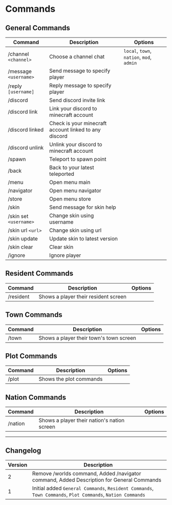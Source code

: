 # Commands

## General Commands

| Command                | Description                                           | Options                                   |
| ---------------------- | ----------------------------------------------------- | ----------------------------------------- |
| /channel `<channel>`   | Choose a channel chat                                 | `local`, `town`, `nation`, `mod`, `admin` |
| /message `<username>`  | Send message to specify player                        |                                           |
| /reply `[username]`    | Reply message to specify player                       |                                           |
| /discord               | Send discord invite link                              |                                           |
| /discord link          | Link your discord to minecraft account                |                                           |
| /discord linked        | Check is your minecraft account linked to any discord |                                           |
| /discord unlink        | Unlink your discord to minecraft account              |                                           |
| /spawn                 | Teleport to spawn point                               |                                           |
| /back                  | Back to your latest teleported                        |                                           |
| /menu                  | Open menu main                                        |                                           |
| /navigator             | Open menu navigator                                   |                                           |
| /store                 | Open menu store                                       |                                           |
| /skin                  | Send message for skin help                            |                                           |
| /skin set `<username>` | Change skin using username                            |                                           |
| /skin url `<url>`      | Change skin using url                                 |                                           |
| /skin update           | Update skin to latest version                         |                                           |
| /skin clear            | Clear skin                                            |                                           |
| /ignore                | Ignore player                                         |                                           |

## Resident Commands

| Command   | Description                          | Options |
| --------- | ------------------------------------ | ------- |
| /resident | Shows a player their resident screen |         |

## Town Commands

| Command | Description                             | Options |
| ------- | --------------------------------------- | ------- |
| /town   | Shows a player their town's town screen |         |

## Plot Commands

| Command | Description             | Options |
| ------- | ----------------------- | ------- |
| /plot   | Shows the plot commands |         |

## Nation Commands

| Command | Description                                 | Options |
| ------- | ------------------------------------------- | ------- |
| /nation | Shows a player their nation's nation screen |         |

---

## Changelog

| Version | Description                                                                                                |
| ------- | ---------------------------------------------------------------------------------------------------------- |
| 2       | Remove /worlds command, Added /navigator command, Added Description for General Commands                   |
| 1       | Initial added `General Commands`, `Resident Commands`, `Town Commands`, `Plot Commands`, `Nation Commands` |
